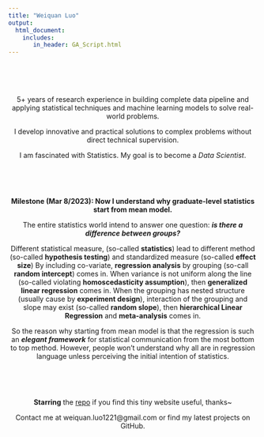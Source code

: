 ```yaml
---
title: "Weiquan Luo"
output: 
  html_document:
    includes:
       in_header: GA_Script.html
---
```



<script type="text/javascript" color="0,0,0" opacity='0.5' zIndex="-1" count="60" src="site_libs/canvas-nest/canvas-nest.js"></script>　

<style type="text/css">
h1.title {
  font-size: 38px;
  color: DarkRed;
  text-align: center;
}
.main-container {
  max-width: 1800px;
  margin-left: auto;
  margin-right: auto;
}
html,body{
  width:100%;
  height: 100%;
}

</style>


<br />


<center>


5+ years of research experience in building complete data pipeline and applying statistical techniques and machine learning models to solve real-world problems. 

I develop innovative and practical solutions to complex problems without direct technical supervision. 

I am fascinated with Statistics. My goal is to become a *Data Scientist*.

<br />


<br />

**Milestone (Mar 8/2023): Now I understand why graduate-level statistics start from mean model. **

The entire statistics world intend to answer one question: ***is there a difference between groups?***

Different statistical measure, (so-called **statistics**) lead to different method (so-called **hypothesis testing**) and standardized measure (so-called **effect size**)
By including co-variate, **regression analysis** by grouping (so-call **random intercept**) comes in. 
When variance is not uniform along the line (so-called violating **homoscedasticity assumption**), then **generalized linear regression** comes in. 
When the grouping has nested structure (usually cause by **experiment design**), interaction of the grouping and slope may exist (so-called **random slope**), then **hierarchical Linear Regression** and **meta-analysis** comes in.


So the reason why starting from mean model is that the regression is such an ***elegant framework*** for statistical communication from the most bottom to top method. However, people won't understand why all are in regression language unless perceiving the initial intention of statistics. 



<br />


<br />

**Starring** the [repo](https://github.com/WeiquanLuo/WeiquanLuo.github.io) if you find this tiny website useful, thanks~

Contact me at weiquan.luo1221@gmail.com or find my latest projects on GitHub.
</center>


